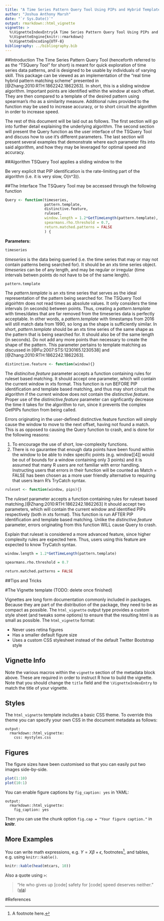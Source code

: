 ```yaml
---
title: "A Time Series Pattern Query Tool Using PIPs and Hybrid Template-Ruleset Matching"
author: "Joshua Anthony Marsh"
date: "`r Sys.Date()`"
output: rmarkdown::html_vignette
vignette: >
  %\VignetteIndexEntry{A Time Series Pattern Query Tool Using PIPs and Hybrid Template-Ruleset Matching}
  %\VignetteEngine{knitr::rmarkdown}
  %\VignetteEncoding{UTF-8}
bibliography: ../bibliography.bib
---
```


##Introduction
The Time Series Pattern Query Tool (henceforth referred to as the "TSQuery Tool" for short) is meant for quick exploration of time series data patterns, and is designed to be usable by individuals of varying skill. This package can be viewed as an implementation of the "real time hybrid pattern matching scheme" presented in [@Zhang:2010:RTH:1862242.1862263]. In short, this is a sliding window algorithm. Important points are identified within the window at each offset. They are then compared to a template of the desired pattern using spearman's rho as a similarity measure. Additional rules provided to the function may be used to increase accuracy, or to short circuit the algorithm in order to increase speed.

The rest of this document will be laid out as follows. The first section will go into further detail explaining the underlying algorithm. The second section will present the Query function as the user interface of the TSQuery Tool and discuss how to use it's different parameters. The last section will present several examples that demonstrate where each parameter fits into said algorithm, and how they may be leveraged for optimal speed and accuracy.

##Algorithm
TSQuery Tool applies a sliding window to the 

Be very explicit that PIP identification is the rate-limiting part of the algorithm (i.e. it is very slow, O(n^3)).

##The Interface
The TSQuery Tool may be accessed through the following function

```r
Query <- function(timeseries,
                  pattern.template,
                  distinctive.feature,
                  ruleset,
                  window.length = 1.2*GetTimeLength(pattern.template),
                  spearmans.rho.threshold = 0.7,
                  return.matched.patterns = FALSE
                  ) {
```
**Parameters:**
```r
timeseries
```
*timeseries* is the data being queried (i.e. the time series that may or may not contain patterns being searched for). It should be an xts time series object. *timeseries* can be of any length, and may be regular or irregular (time intervals betwen points do not have to be of the same length).
```r
pattern.template
```
The *pattern.template* is an xts time series that serves as the ideal representation of the pattern being searched for. The TSQuery Tool algoirhtm does not read times as absolute values. It only considers the time intervals (in seconds) between points. Thus, creating a *pattern.template* with times/dates that are far removed from the timeseries data is perfectly acceptable. In other words, a *pattern.template* with timestamps from 2016 will still match data from 1990, so long as the shape is sufficiently similar. In short, *pattern.template* should be an xts time series of the same shape as the pattern that is being searched for. It should also be of the same length (in seconds). Do not add any more points than necessary to create the shape of the pattern. This parameter pertains to template matching as discussed in [@Fu:2007:STS:1230165.1230538] and [@Zhang:2010:RTH:1862242.1862263].

```r
distinctive.feature <- function(window){}
```
The *distincitve.feature* parameter accepts a function containing rules for ruleset based matching. It should accept one parameter, which will contain the current window in xts format. This function is run BEFORE PIP identification and template based matching, and thus may short circuit the algorithm if the current window does not contain the *distinctive.feature*. Proper use of the *distinictive.feature* parameter can signficantly decrease the time it takes for the algorithm to run, since it prevents the complex GetPIPs function from being called.

Errors originating in the user-defined distinctive.feature function will simply cause the window to move to the next offset, having not found a match. This is as opposed to causing the Query function to crash, and is done for the following reasons:

1. To encourage the use of short, low-complexity functions.
2. There is no gaurantee that enough data points have been found within the window to be able to index specific points (e.g. window[[4]] would be out of bounds for a window containing only 3 points) and it is assumed that many R users are not familiar with error handling. Instructing users that errors in their function will be counted as Match = FALSE has been chosen as a more user friendly alternative to requiring that users learn R's TryCatch syntax.


```r
ruleset <- function(window, pips){}
```
The *ruleset* parameter accepts a function containing rules for ruleset based matching.[@Zhang:2010:RTH:1862242.1862263] It should accept two parameters, which will contain the current window and identified PIPs respectively (both in xts format). This function is run AFTER PIP identification and template based matching. Unlike the *distinctive.feature* parameter, errors originating from this function WILL cause Query to crash. 

Explain that ruleset is considered a more advanced feature, since higher complexity rules are expected here. Thus, users using this feature are expected to know TryCatch syntax.
```r
window.length = 1.2*GetTimeLength(pattern.template)
```

```r
spearmans.rho.threshold = 0.7
```

```r
return.matched.patterns = FALSE
```





##Tips and Tricks





#The Vignette template (TODO: delete once finished)

Vignettes are long form documentation commonly included in packages. Because they are part of the distribution of the package, they need to be as compact as possible. The `html_vignette` output type provides a custom style sheet (and tweaks some options) to ensure that the resulting html is as small as possible. The `html_vignette` format:

- Never uses retina figures
- Has a smaller default figure size
- Uses a custom CSS stylesheet instead of the default Twitter Bootstrap style

## Vignette Info

Note the various macros within the `vignette` section of the metadata block above. These are required in order to instruct R how to build the vignette. Note that you should change the `title` field and the `\VignetteIndexEntry` to match the title of your vignette.

## Styles

The `html_vignette` template includes a basic CSS theme. To override this theme you can specify your own CSS in the document metadata as follows:

    output: 
      rmarkdown::html_vignette:
        css: mystyles.css

## Figures

The figure sizes have been customised so that you can easily put two images side-by-side. 

```r
plot(1:10)
plot(10:1)
```

You can enable figure captions by `fig_caption: yes` in YAML:

    output:
      rmarkdown::html_vignette:
        fig_caption: yes

Then you can use the chunk option `fig.cap = "Your figure caption."` in **knitr**.

## More Examples

You can write math expressions, e.g. $Y = X\beta + \epsilon$, footnotes^[A footnote here.], and tables, e.g. using `knitr::kable()`.

```r
knitr::kable(head(mtcars, 10))
```

Also a quote using `>`:

> "He who gives up [code] safety for [code] speed deserves neither."
([via](https://twitter.com/hadleywickham/status/504368538874703872))

#References
